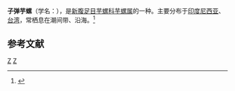 {{Speciesbox 
| taxon = Conus mitratus
| authority = Hwass, 1792
| image = Conus mitratus 1.jpg
}}
'''子弹芋螺'''（学名：''{{lang|la|Conus mitratus}}''），是[[新腹足目|新腹足目]][[芋螺科|芋螺科]][[芋螺属|芋螺属]]的一种。主要分布于[[印度尼西亚|印度尼西亚]]、[[台湾|台湾]]，常栖息在潮间带、沿海。<ref>{{cite web|url=http://shell.sinica.edu.tw/chinese/shellbase_detail.php?science_no=1585|title=国际贝库：子弹芋螺|publisher=台湾贝类资料库|accessdate=2009-08-11|archive-date=2016-03-04|archive-url=https://web.archive.org/web/20160304090726/http://shell.sinica.edu.tw/chinese/shellbase_detail.php?science_no=1585|dead-url=no}}</ref>

== 参考文献 ==
{{reflist}}
{{Taxonbar|from=Q1310857}}

[[Category:芋螺属|Z]]
[[Category:1792年描述的动物|Z]]